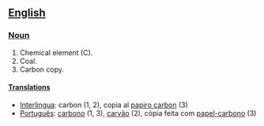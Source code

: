 ==[[English]]==
===[[Noun]]===
#Chemical element (C).
#Coal.
#Carbon copy.
====[[Translations]]====
*[[Interlingua]]: carbon (1, 2), copia al [[papiro carbon]] (3)
*[[Português]]: [[carbono]] (1, 3), [[carvão]] (2), cópia feita com [[papel-carbono]] (3)